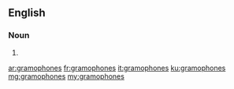 ==English==

===Noun===
{{head|en}}

# {{plural of|gramophone}}

[[ar:gramophones]]
[[fr:gramophones]]
[[it:gramophones]]
[[ku:gramophones]]
[[mg:gramophones]]
[[my:gramophones]]